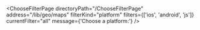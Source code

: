 

<ChooseFilterPage
  directoryPath="/ChooseFilterPage"
  address="/lib/geo/maps"
  filterKind="platform"
  filters={['ios', 'android', 'js']}
  currentFilter="all"
  message={'Choose a platform:'}
/>
